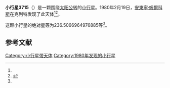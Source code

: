 {{Infobox planet
| bgcolour = #FFFFC0
| name = 3715 Stohl
| symbol = 
| image = 
| caption = 
| discovery = yes
| discovery_ref = 
| discoverer = [[安東寧·姆爾科斯|安東寧·姆爾科斯]]
| discovery_site = [[克列特|克列特]] 
| discovered = 1980年2月19日
| designations = yes
| mp_name = 
| named_after = 
| alt_names = 1980 DS/ 1978 QQ1 / 1985 PZ
| mp_category = [[主带小行星|主带小行星]]
| orbit_ref = <ref name="a">[http://ssd.jpl.nasa.gov/sbdb.cgi?sstr=3715 3715 Stohl] {{Wayback|url=http://ssd.jpl.nasa.gov/sbdb.cgi?sstr=3715 |date=20201021224955 }}，小行星數據庫瀏覽器（JPL Small-Body Database Browser）－[[美国国家航空航天局|美国国家航空航天局]]喷气推进实验室</ref>
| epoch = 2456400.5 (2013年4月18日更新)
| aphelion = {{convert|2.544447953673138|AU|km|3|abbr=on|lk=out}}
| perihelion = {{convert|2.086878403305578|AU|km|3|abbr=on}}
| semimajor = {{convert|2.315663178489358|AU|km|3|abbr=on}}
| eccentricity = 0.098798814
| period = 1287.097693 [[日|日]]<br />3.52[[儒略年|儒略年]]
| avg_speed = 
| inclination = 5.934448393181838
| asc_node = 145.231565049643
| mean_anomaly = 
| arg_peri = 236.5066964976885
| satellites = 
| physical_characteristics = yes
| dimensions = 
| mass = 
| density = 
| surface_grav = 
| escape_velocity = 
| sidereal_day = 
| axial_tilt = 
| pole_ecliptic_lat = 
| pole_ecliptic_lon = 
| albedo = 
| temperatures= 
| temp_name1 = 
| mean_temp_1 = 
| max_temp_1 = 
| temp_name2 = 
| max_temp_2 = 
| spectral_type = 
| abs_magnitude = 236.5066964976885
}}

'''小行星3715'''（{{lang-en|3715 Stohl}}）是一颗围绕[[太阳|太阳]][[公转|公转]]的[[小行星|小行星]]。1980年2月19日，[[安東寧·姆爾科斯|安東寧·姆爾科斯]]在克列特发现了此天体<ref name="a" /><ref>{{cite news|title=小行星列表|url=http://cfa-www.harvard.edu/iau/lists/NumberedMPs.txt|accessdate=2013-07-08|newspaper=哈佛大学|archive-date=2008-05-17|archive-url=https://web.archive.org/web/20080517010638/http://cfa-www.harvard.edu/iau/lists/NumberedMPs.txt|dead-url=no}}</ref>。

这颗小行星的[[绝对星等|绝对星等]]为236.5066964976885等<ref name="a" />。

==参考文献==
{{reflist}}
{{Minor Planet Number|[[小行星3714|小行星3714]]|[[小行星3716|小行星3716]]}}

{{小天体}}

[[Category:小行星带天体|Category:小行星带天体]]
[[Category:1980年发现的小行星|Category:1980年发现的小行星]]

{{asteroid-stub}}